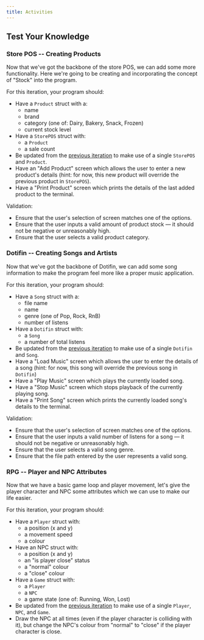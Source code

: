 ```yaml
---
title: Activities
---
```



## Test Your Knowledge

### Store POS -- Creating Products

<div class="not-content">
  <YouTube id="8UTA-brTW5Q" params="fs=1&modestbranding=1&rel=0&autoplay=1"/>
</div>

Now that we've got the backbone of the store POS, we can add some more functionality. Here we're going to be creating and incorporating the concept of "Stock" into the program.

For this iteration, your program should:

- Have a `Product` struct with a:
  - name
  - brand
  - category (one of: Dairy, Bakery, Snack, Frozen)
  - current stock level
- Have a `StorePOS` struct with:
  - a `Product`
  - a sale count
- Be updated from the [previous iteration](../2-organising-code/4-activities#store-pos--input-system) to make use of a single `StorePOS` and `Product`.
- Have an "Add Product" screen which allows the user to enter a new product's details (hint: for now, this new product will override the previous product in `StorePOS`).
- Have a "Print Product" screen which prints the details of the last added product to the terminal.

Validation:

- Ensure that the user's selection of screen matches one of the options.
- Ensure that the user inputs a valid amount of product stock — it should not be negative or unreasonably high.
- Ensure that the user selects a valid product category.

### Dotifin -- Creating Songs and Artists

<div class="not-content">
  <YouTube id="ElAbT1d9WsU" params="fs=1&modestbranding=1&rel=0&autoplay=1"/>
</div>

Now that we've got the backbone of Dotifin, we can add some song information to make the program feel more like a proper music application.

For this iteration, your program should:

- Have a `Song` struct with a:
  - file name
  - name
  - genre (one of Pop, Rock, RnB)
  - number of listens
- Have a `Dotifin` struct with:
  - a `Song`
  - a number of total listens
- Be updated from the [previous iteration](../2-organising-code/4-activities#dotifin--input-system) to make use of a single `Dotifin` and `Song`.
- Have a "Load Music" screen which allows the user to enter the details of a song (hint: for now, this song will override the previous song in `Dotifin`)
- Have a "Play Music" screen which plays the currently loaded song.
- Have a "Stop Music" screen which stops playback of the currently playing song.
- Have a "Print Song" screen which prints the currently loaded song's details to the terminal.

Validation:

- Ensure that the user's selection of screen matches one of the options.
- Ensure that the user inputs a valid number of listens for a song — it should not be negative or unreasonably high.
- Ensure that the user selects a valid song genre.
- Ensure that the file path entered by the user represents a valid song.

### RPG -- Player and NPC Attributes

<div class="not-content">
  <YouTube id="PvBDR5HMLFo" params="fs=1&modestbranding=1&rel=0&autoplay=1"/>
</div>

Now that we have a basic game loop and player movement, let's give the player character and NPC some attributes which we can use to make our life easier.

For this iteration, your program should:

- Have a `Player` struct with:
  - a position (x and y)
  - a movement speed
  - a colour
- Have an NPC struct with:
  - a position (x and y)
  - an "is player close" status
  - a "normal" colour
  - a "close" colour
- Have a `Game` struct with:
  - a `Player`
  - a `NPC`
  - a game state (one of: Running, Won, Lost)
- Be updated from the [previous iteration](../2-organising-code/4-activities#rpg--game-loop-and-collision-tests) to make use of a single `Player`, `NPC`, and `Game`.
- Draw the NPC at all times (even if the player character is colliding with it), but change the NPC's colour from "normal" to "close" if the player character is close.
